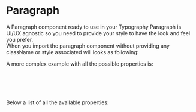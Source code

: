
<Meta title="DCXLibrary/Typography/Paragraph/Documentation" />

# Paragraph

A Paragraph component ready to use in your Typography
Paragraph is UI/UX agnostic so you need to provide your style to have the look and feel you prefer.  
When you import the paragraph component without providing any className or style associated will looks as following:

<Canvas of={ParagraphStories.Unstyled} />

A more complex example with all the possible properties is:

```js
<Paragraph
  value="This is the content of the paragraph."
  className="my-classname"
/>
```

Below a list of all the available properties:

<ArgTypes of={ParagraphStories} />
